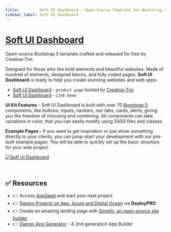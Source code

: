 ```yaml
---
title:         Soft UI Dashboard - Open-Source Template for Bootstrap 5
sidebar_label: Soft UI Dashboard
---
```


# [Soft UI Dashboard](https://www.creative-tim.com/product/soft-ui-dashboard?AFFILIATE=128200)

<SubHeading>Open-source Bootstrap 5 template crafted and released for free by Creative-Tim.</SubHeading>

Designed for those who like bold elements and beautiful websites. Made of hundred of elements, designed blocks, and fully coded pages, **Soft UI Dashboard** is ready to help you create stunning websites and web apps.

- [Soft UI Dashboard](https://www.creative-tim.com/product/soft-ui-dashboard?AFFILIATE=128200) - `product page` hosted by [Creative-Tim](../partners/creative-tim.mdx)
- [Soft UI Dashboard](https://demos.creative-tim.com/soft-ui-dashboard/pages/dashboard.html?AFFILIATE=128200) - `LIVE Demo`

**UI Kit Features** - Soft UI Dashboard is built with over 70 [Bootstrap 5](https://www.admin-dashboards.com/bootstrap-5-templates/) components, like buttons, inputs, navbars, nav tabs, cards, alerts, giving you the freedom of choosing and combining.
All components can take variations in color, that you can easily modify using SASS files and classes.

**Example Pages -** If you want to get inspiration or just show something directly to your clients, you can jump-start your development with our pre-built example pages.
You will be able to quickly set up the basic structure for your web project.

[![Soft UI Dashboard](https://user-images.githubusercontent.com/51070104/224494150-4d96c490-fb2a-407e-ab87-710d23fab002.png)](https://www.creative-tim.com/product/soft-ui-dashboard?AFFILIATE=128200)

<br />

## ✅ Resources 

- 👉 Access [AppSeed](https://appseed.us/) and start your next project
- 👉 [Deploy Projects on Aws, Azure and Digital Ocean](https://www.docs.deploypro.dev/) via **DeployPRO**
- 👉 Create an amazing landing page with [Simpllo, an open-source site builder](https://www.simpllo.com/)
- 👉 [Django App Generator](https://app-generator.dev/django/) - A 2nd generation App Builder
